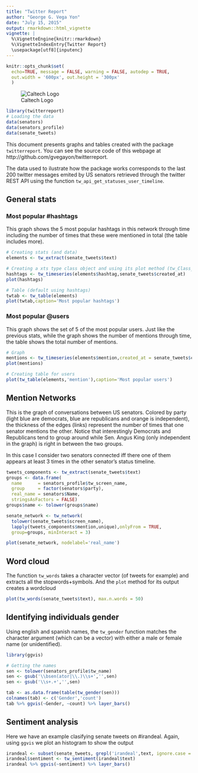 ```yaml
---
title: "Twitter Report"
author: "George G. Vega Yon"
date: "July 15, 2015"
output: rmarkdown::html_vignette
vignette: |
  %\VignetteEngine{knitr::rmarkdown}
  %\VignetteIndexEntry{Twitter Report}
  \usepackage[utf8]{inputenc}
---
```


```r
knitr::opts_chunk$set(
  echo=TRUE, message = FALSE, warning = FALSE, autodep = TRUE,
  out.width = '600px', out.height = '300px'
  )
```


![Caltech Logo][caltechlogo]

```r
library(twitterreport)
# Loading the data
data(senators)
data(senators_profile)
data(senate_tweets)
```

This document presents graphs and tables created with the package `twitterreport`. You can see the source code of this webpage at http://github.com/gvegayon/twitterreport.

The data used to ilustrate how the package works corresponds to the last 200 twitter
messages emited by US senators retrieved through the twitter REST API using the function
`tw_api_get_statuses_user_timeline`.

## General stats

### Most popular #hashtags

This graph shows the 5 most popular hashtags in this network through time including the number of times that these were mentioned in total (the table includes more).

```r
# Creating stats (and data)
elements <- tw_extract(senate_tweets$text)

# Creating a xts type class object and using its plot method (tw_Class_ts)
hashtags <- tw_timeseries(elements$hashtag,senate_tweets$created_at)
plot(hashtags)
```

```r
# Table (default using hashtags)
twtab <- tw_table(elements)
plot(twtab,caption='Most popular hashtags')
```

### Most popular @users

This graph shows the set of 5 of the most popular users. Just like the previous stats, while the graph shows the number of mentions through time, the table shows the total number of mentions.

```r
# Graph
mentions <- tw_timeseries(elements$mention,created_at = senate_tweets$created_at)
plot(mentions)
```

```r
# Creating table for users
plot(tw_table(elements,'mention'),caption='Most popular users')
```

## Mention Networks

This is the graph of conversations between US senators. Colored by party (light blue are democrats, blue are republicans and orange is independent), the thickness of the edges (links) represent the number of times that one senator mentions the other. Notice that interestingly Democrats and Republicans tend to group around while Sen. Angus King (only independent in the graph) is right in between the two groups.

In this case I consider two senators connected iff there one of them appears at least 3 times in the other senator's status timeline.

```r
tweets_components <- tw_extract(senate_tweets$text)
groups <- data.frame(
  name      = senators_profile$tw_screen_name,
  group     = factor(senators$party),
  real_name = senators$Name,
  stringsAsFactors = FALSE)
groups$name <- tolower(groups$name)

senate_network <- tw_network(
  tolower(senate_tweets$screen_name),
  lapply(tweets_components$mention,unique),onlyFrom = TRUE,
  group=groups, minInteract = 3)

plot(senate_network, nodelabel='real_name')
```

## Word cloud

The function `tw_words` takes a character vector (of tweets for example) and extracts all the stopwords+symbols. And the `plot` method for its output creates a wordcloud

```r
plot(tw_words(senate_tweets$text), max.n.words = 50)
```


## Identifying individuals gender

Using english and spanish names, the `tw_gender` function matches the character argument (which can be a vector) with either a male or female name (or unidentified).

```r
library(ggvis)

# Getting the names
sen <- tolower(senators_profile$tw_name)
sen <- gsub('\\bsen(ator|\\.)\\s+','',sen)
sen <- gsub('\\s+.+','',sen)

tab <- as.data.frame(table(tw_gender(sen)))
colnames(tab) <- c('Gender','count')
tab %>% ggvis(~Gender, ~count) %>% layer_bars()
```

## Sentiment analysis

Here we have an example clasifying senate tweets on #irandeal. Again, using `ggvis` we plot an histogram to show the output

```r
irandeal <- subset(senate_tweets, grepl('irandeal',text, ignore.case = TRUE))
irandeal$sentiment <- tw_sentiment(irandeal$text)
irandeal %>% ggvis(~sentiment) %>% layer_bars()
```


[caltechlogo]: `r system.file(package='twitterreport')`/fig/Caltech_LOGO-Orange_RGB_10pc.png "Caltech"
